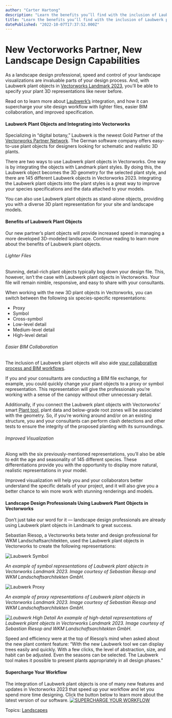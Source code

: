 ```yaml
---
author: "Carter Hartong"
description: "Learn the benefits you’ll find with the inclusion of Laubwerk plant objects in Vectorworks Landmark 2023. "
title: "Learn the benefits you’ll find with the inclusion of Laubwerk plant objects in Vectorworks Landmark 2023. " 
datePublished: "2022-10-07T17:37:52.000Z"
---
```

# New Vectorworks Partner, New Landscape Design Capabilities

As a landscape design professional, speed and control of your landscape visualizations are invaluable parts of your design process. And, with Laubwerk plant objects in [Vectorworks Landmark 2023](https://www.vectorworks.net/landmark), you’ll be able to specify your plant 3D representations like never before.

Read on to learn more about [Laubwerk’s](https://www.laubwerk.com/) integration, and how it can supercharge your site design workflow with lighter files, easier BIM collaboration, and improved specification.

#### Laubwerk Plant Objects and Integrating into Vectorworks 

Specializing in “digital botany,” Laubwerk is the newest Gold Partner of the [Vectorworks Partner Network](https://www.vectorworks.net/community/partner-network/find-partner). The German software company offers easy-to-use plant objects for designers looking for schematic and realistic 3D plants.

There are two ways to use Laubwerk plant objects in Vectorworks. One way is by integrating the objects with Landmark plant styles. By doing this, the Laubwerk object becomes the 3D geometry for the selected plant style, and there are 145 different Laubwerk objects in Vectorworks 2023\. Integrating the Laubwerk plant objects into the plant styles is a great way to improve your species specifications and the data attached to your models.

You can also use Laubwerk plant objects as stand-alone objects, providing you with a diverse 3D plant representation for your site and landscape models.

#### Benefits of Laubwerk Plant Objects

Our new partner’s plant objects will provide increased speed in managing a more developed 3D-modeled landscape. Continue reading to learn more about the benefits of Laubwerk plant objects.

###### Lighter Files

Stunning, detail-rich plant objects typically bog down your design file. This, however, isn’t the case with Laubwerk plant objects in Vectorworks. Your file will remain nimble, responsive, and easy to share with your consultants.

When working with the new 3D plant objects in Vectorworks, you can switch between the following six species-specific representations:

* Proxy
* Symbol
* Cross-symbol
* Low-level detail
* Medium-level detail
* High-level detail

###### Easier BIM Collaboration 

The inclusion of Laubwerk plant objects will also aide [your collaborative process and BIM workflows](../../../net/vectorworks/blog/why-bim-is-taking-over-landscape-architecture.html).

If you and your consultants are conducting a BIM file exchange, for example, you could quickly change your plant objects to a proxy or symbol representation. This representation will give the professionals you’re working with a sense of the canopy without other unnecessary detail.

Additionally, if you connect the Laubwerk plant objects with Vectorworks’ smart [Plant tool](../../../net/vectorworks/blog/best-practice-methods-for-simple-site-design.html), plant data and below-grade root zones will be associated with the geometry. So, if you’re working around and/or on an existing structure, you and your consultants can perform clash detections and other tests to ensure the integrity of the proposed planting with its surroundings.

###### Improved Visualization 

Along with the six previously-mentioned representations, you’ll also be able to edit the age and seasonality of 145 different species. These differentiations provide you with the opportunity to display more natural, realistic representations in your model.

Improved visualization will help you and your collaborators better understand the specific details of your project, and it will also give you a better chance to win more work with stunning renderings and models.

#### Landscape Design Professionals Using Laubwerk Plant Objects in Vectorworks

Don’t just take our word for it — landscape design professionals are already using Laubwerk plant objects in Landmark to great success.

Sebastian Riesop, a Vectorworks beta tester and design professional for WKM Landschaftsarchitekten, used the Laubwerk plant objects in Vectorworks to create the following representations:

![Laubwerk Symbol](https://blog.vectorworks.net/hs-fs/hubfs/Blog%20Images/220929_Laubwerk%20Partner%20Blog/Laubwerk%20Symbol.png?width=1440&name=Laubwerk%20Symbol.png)

_An example of symbol representations of Laubwerk plant objects in Vectorworks Landmark 2023\. Image courtesy of Sebastian Riesop and WKM Landschaftsarchitekten GmbH._

![Laubwerk Proxy](https://blog.vectorworks.net/hs-fs/hubfs/Blog%20Images/220929_Laubwerk%20Partner%20Blog/Laubwerk%20Proxy.png?width=1440&name=Laubwerk%20Proxy.png)

_An example of proxy representations of Laubwerk plant objects in Vectorworks Landmark 2023\. Image courtesy of Sebastian Riesop and WKM Landschaftsarchitekten GmbH._

_![Laubwerk High Detail](https://blog.vectorworks.net/hs-fs/hubfs/Blog%20Images/220929Laubwerk%20Partner%20Blog/Laubwerk%20High%20Detail.png?width=1440&name=Laubwerk%20High%20Detail.png)_ _An example of high-detail representations of Laubwerk plant objects in Vectorworks Landmark 2023\. Image courtesy of Sebastian Riesop and WKM Landschaftsarchitekten GmbH._

Speed and efficiency were at the top of Riesop’s mind when asked about the new plant content feature: “With the new Laubwerk tool we can display trees easily and quickly. With a few clicks, the level of abstraction, size, and habit can be adjusted. Even the seasons can be selected. The Laubwerk tool makes it possible to present plants appropriately in all design phases.”

#### Supercharge Your Workflow

The integration of Laubwerk plant objects is one of many new features and updates in Vectorworks 2023 that speed up your workflow and let you spend more time designing. Click the button below to learn more about the latest version of our software. [![SUPERCHARGE YOUR WORKFLOW](https://no-cache.hubspot.com/cta/default/3018241/10399766-ef79-411e-a716-1f9e4bab461b.png)](https://cta-redirect.hubspot.com/cta/redirect/3018241/10399766-ef79-411e-a716-1f9e4bab461b) 

 Topics: [Landscapes](https://blog.vectorworks.net/topic/landscapes) 

 